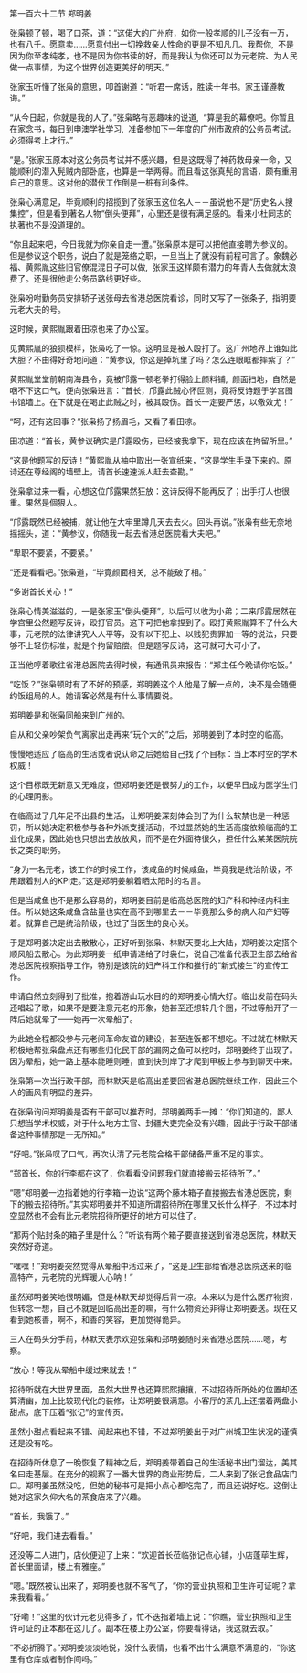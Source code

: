 

第一百六十二节 郑明姜

张枭顿了顿，喝了口茶，道：“这偌大的广州府，如你一般孝顺的儿子没有一万，也有八千。愿意卖……愿意付出一切挽救亲人性命的更是不知凡几。我帮你,  不是因为你至孝纯孝，也不是因为你书读的好，而是我认为你还可以为元老院、为人民做一点事情，为这个世界创造更美好的明天。”

张家玉听懂了张枭的意思，叩首谢道：“听君一席话，胜读十年书。家玉谨遵教诲。”

“从今日起，你就是我的人了。”张枭略有恶趣味的说道,  “算是我的幕僚吧。你暂且在家念书，每日到申澳学社学习,  准备参加下一年度的广州市政府的公务员考试。必须得考上才行。”

“是。”张家玉原本对这公务员考试并不感兴趣，但是这既得了神药救母亲一命，又能顺利的潜入髡贼内部卧底，也算是一举两得。而且看这张真髡的言语，颇有重用自己的意思。这对他的潜伏工作倒是一桩有利条件。

张枭心满意足，毕竟顺利的招揽到了张家玉这位名人－－虽说他不是“历史名人搜集控”，但是看到著名人物“倒头便拜”，心里还是很有满足感的。看来小杜同志的执著也不是没道理的。

“你且起来吧，今日我就为你亲自走一遭。”张枭原本是可以把他直接聘为参议的。但是参议这个职务，说白了就是笼络之职，一旦当上了就没有前程可言了。象魏必福、黄熙胤这些旧官僚混混日子可以做,  张家玉这样颇有潜力的年青人去做就太浪费了。还是很他走公务员路线更好些。

张枭吩咐勤务员安排轿子送张母去省港总医院看诊，同时又写了一张条子,  指明要元老大夫的号。

这时候，黄熙胤跟着田凉也来了办公室。

见黄熙胤的狼狈模样，张枭吃了一惊。这明显是被人殴打了。这广州地界上谁如此大胆？不由得好奇地问道：“黄参议,  你这是掉坑里了吗？怎么连眼眶都摔紫了？”

黄熙胤堂堂前朝南海县令，竟被邝露一顿老拳打得脸上颜料铺,  颜面扫地，自然是咽不下这口气，便向张枭进言：“首长，邝露此贼心怀叵测，竟将反诗题于学宫图书馆墙上。在下就是在喝止此贼之时，被其殴伤。首长一定要严惩，以儆效尤！”

“呵，还有这回事？”张枭扬了扬眉毛，又看了看田凉。

田凉道：“首长，黄参议确实是邝露殴伤，已经被我拿下，现在应该在拘留所里。”

“这是他题写的反诗！”黄熙胤从袖中取出一张宣纸来，“这是学生手录下来的。原诗还在尊经阁的墙壁上，请首长速速派人赶去查勘。”

张枭拿过来一看，心想这位邝露果然狂放：这诗反得不能再反了；出手打人也很重。果然是個狠人。

“邝露既然已经被捕，就让他在大牢里蹲几天去去火。回头再说。”张枭有些无奈地摇摇头，道：“黄参议，你随我一起去省港总医院看大夫吧。”

“卑职不要紧，不要紧。”

“还是看看吧。”张枭道，“毕竟颜面相关,  总不能破了相。”

“多谢首长关心！”

张枭心情美滋滋的，一是张家玉“倒头便拜”，以后可以收为小弟；二来邝露居然在学宫里公然题写反诗，殴打官员。这下可把他拿捏到了。殴打黄熙胤算不了什么大事，元老院的法律讲究人人平等，没有以下犯上、以贱犯贵罪加一等的说法，只要够不上轻伤标准，就是个拘留赔偿。但是题写反诗，这可就可大可小了。

正当他哼着歌往省港总医院去得时候，有通讯员来报告：“郑主任今晚请你吃饭。”

“吃饭？”张枭顿时有了不好的预感，郑明姜这个人他是了解一点的，决不是会随便约饭组局的人。她请客必然是有什么事情要说。

郑明姜是和张枭同船来到广州的。

自从和父亲吵架负气离家出走再来“玩个大的”之后，郑明姜到了本时空的临高。

慢慢地适应了临高的生活或者说认命之后她给自己找了个目标：当上本时空的学术权威！

这个目标既无新意又无难度，但郑明姜还是很努力的工作，以便早日成为医学生们的心理阴影。

在临高过了几年足不出县的生活，让郑明姜深刻体会到了为什么软禁也是一种惩罚，所以她决定积极参与各种外派支援活动，不过显然她的生活高度依赖临高的工业化成果，因此她也只想出去放放风，而不是在外面待很久，担任什么某某医院院长之类的职务。

“身为一名元老，该工作的时候工作，该咸鱼的时候咸鱼，毕竟我是统治阶级，不用跟着别人的KPI走。”这是郑明姜躺着晒太阳时的名言。

但是当咸鱼也不是那么容易的，郑明姜目前是临高总医院的妇产科和神经内科主任。所以她这条咸鱼含盐量也实在高不到哪里去－－毕竟那么多的病人和产妇等着。就算自己是统治阶级，也过了当医生的良心关。

于是郑明姜决定出去散散心，正好听到张枭、林默天要北上大陆，郑明姜决定搭个顺风船去散心。为此郑明姜一纸申请递给了时袅仁，说自己准备代表卫生部去给省港总医院视察指导工作，特别是该院的妇产科工作和推行的“新式接生”的宣传工作。

申请自然立刻得到了批准，抱着游山玩水目的的郑明姜心情大好。临出发前在码头还唱起了歌，如果不是要注意元老的形象，她甚至还想转几个圈，不过等船开了一阵后她就晕了——她再一次晕船了。

为此她全程都没参与元老间革命友谊的建设，甚至连饭都不想吃。不过就在林默天积极地帮张枭盘点还有哪些归化民干部的漏网之鱼可以挖时，郑明姜终于出现了。因为晕船，她一路上基本能睡则睡，直到快到岸了才爬到甲板上参与到聊天中来。

张枭第一次当行政干部，而林默天是临高出差要回省港总医院继续工作，因此三个人的画风有明显的差异。

在张枭询问郑明姜是否有干部可以推荐时，郑明姜两手一摊：“你们知道的，鄙人只想当学术权威，对于什么地方主官、封疆大吏完全没有兴趣，因此于行政干部储备这种事情那是一无所知。”

“好吧。”张枭叹了口气，再次认清了元老院合格干部储备严重不足的事实。

“郑首长，你的行李都在这了，你看看没问题我们就直接搬去招待所了。”

“嗯”郑明姜一边指着她的行李箱一边说“这两个藤木箱子直接搬去省港总医院，剩下的搬去招待所。”其实郑明姜并不知道所谓招待所在哪里又长什么样子，不过本时空显然也不会有比元老院招待所更好的地方可以住了。

“那两个贴封条的箱子里是什么？”听说有两个箱子要直接送到省港总医院，林默天突然好奇道。

“嘿嘿！”郑明姜突然觉得从晕船中活过来了，“这是卫生部给省港总医院送来的临高特产，元老院的光辉暖人心呐！”

虽然郑明姜笑地很明媚，但是林默天却觉得后背一凉。本来以为是什么医疗物资，但转念一想，自己不就是回临高出差的嘛，有什么物资还非得让郑明姜送。现在又看到她核善，啊不，和善的笑容，更加觉得诡异。

三人在码头分手前，林默天表示欢迎张枭和郑明姜随时来省港总医院……嗯，考察。

“放心！等我从晕船中缓过来就去！”

招待所就在大世界里面，虽然大世界也还算熙熙攘攘，不过招待所所处的位置却还算清幽，加上比较现代化的装修，让郑明姜很满意。小客厅的茶几上还摆着两盘小甜点，底下压着“张记”的宣传页。

虽然小甜点看起来不错、闻起来也不错，不过郑明姜出于对广州城卫生状况的谨慎还是没有吃。

在招待所休息了一晚恢复了精神之后，郑明姜带着自己的生活秘书出门溜达，美其名曰走基层。在充分的视察了一番大世界的商业形势后，二人来到了张记食品店门口。郑明姜虽然没吃，但她的秘书可是把小点心都吃完了，而且还说好吃。这倒让她对这家久仰大名的茶食店来了兴趣。

“首长，我饿了。”

“好吧，我们进去看看。”

还没等二人进门，店伙便迎了上来：“欢迎首长莅临张记点心铺，小店蓬荜生辉，首长里面请，楼上有雅座。”

“嗯。”既然被认出来了，郑明姜也就不客气了，“你的营业执照和卫生许可证呢？拿来我看看。”

“好嘞！”这里的伙计元老见得多了，忙不迭指着墙上说：“你瞧，营业执照和卫生许可证的正本都在这儿了。副本在楼上办公室，你要看得话，我这就去取。”

“不必折腾了。”郑明姜淡淡地说，没什么表情，也看不出什么满意不满意的，“你这里有仓库或者制作间吗。”


